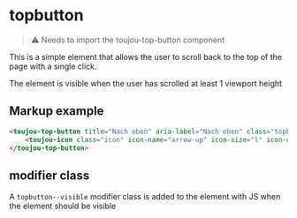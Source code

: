 # topbutton

> ⚠️ Needs to import the toujou-top-button component

This is a simple element that allows the user to scroll back to the top of the page with a single click.

The element is visible when the user has scrolled at least 1 viewport height

## Markup example
```html
<toujou-top-button title="Nach oben" aria-label="Nach oben" class="topbutton" role="button" aria-hidden="false" visible="">
    <toujou-icon class="icon" icon-name="arrow-up" icon-size="l" icon-color="primary"></toujou-icon>
</toujou-top-button>
```

## modifier class
A `topbutton--visible` modifier class is added to the element with JS when the element should be visible
